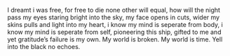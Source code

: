 I dreamt i was free, for free to die none other will equal, how will the night pass my eyes staring bright into the sky, my face opens in cuts, wider my skins pulls and light into my heart, i know my mind is seperate from body, i know my mind is seperate from self, pioneering this ship, gifted to me and yet gratitude’s failure is my own. My world is broken. My world is time. Yell into the black no echoes. 